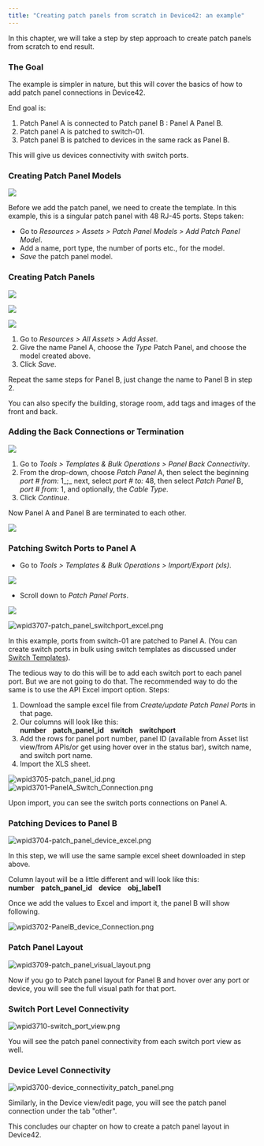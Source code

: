 ```yaml
---
title: "Creating patch panels from scratch in Device42: an example"
---
```


In this chapter, we will take a step by step approach to create patch panels from scratch to end result.

### The Goal

The example is simpler in nature, but this will cover the basics of how to add patch panel connections in Device42.

End goal is:

1. Patch Panel A is connected to Patch panel B : Panel A Panel B.
2. Patch panel A is patched to switch-01.
3. Patch panel B is patched to devices in the same rack as Panel B.

This will give us devices connectivity with switch ports.

### Creating Patch Panel Models

![](/assets/images/WEB-599_patch-panel-model-add.png)

Before we add the patch panel, we need to create the template. In this example, this is a singular patch panel with 48 RJ-45 ports. Steps taken:

- Go to _Resources > Assets > Patch Panel Models > Add Patch Panel Model_.
- Add a name, port type, the number of ports etc., for the model.
- _Save_ the patch panel model.

### Creating Patch Panels

![](/assets/images/WEB-599_patch-panels-1.png)

![](/assets/images/WEB-599_patch-panels-2.png)

![](/assets/images/WEB-599_patch-panels-3.png)

1. Go to _Resources > All Assets > Add Asset_.
2. Give the name Panel A, choose the _Type_ Patch Panel, and choose the model created above.
3. Click _Save_.

Repeat the same steps for Panel B, just change the name to Panel B in step 2.

You can also specify the building, storage room, add tags and images of the front and back.

### Adding the Back Connections or Termination

![](/assets/images/WEB-599_patch-panels-4.png)

1. Go to _Tools > Templates & Bulk Operations > Panel Back Connectivity_.
2. From the drop-down, choose _Patch Panel_ A, then select the beginning _port # from:_ 1_;_ next, select _port # to:_ 48, then select _Patch Panel_ B, _port # from:_ 1, and optionally, the _Cable Type_.
3. Click _Continue_.

Now Panel A and Panel B are terminated to each other.

![](/assets/images/WEB-599_patch-panels-5.png)

### Patching Switch Ports to Panel A

- Go to _Tools > Templates & Bulk Operations > Import/Export (xls)_.

![](/assets/images/WEB-599_patch-panel-ports-import-file-download-menu.png)

- Scroll down to _Patch Panel Ports_.

![](/assets/images/WEB-599_patch-panel-ports-import-file-download.png)

![wpid3707-patch_panel_switchport_excel.png](/assets/images/wpid3707-patch_panel_switchport_excel.png)

In this example, ports from switch-01 are patched to Panel A. (You can create switch ports in bulk using switch templates as discussed under [Switch Templates](infrastructure-management/ipam/switch-templates.md)).

The tedious way to do this will be to add each switch port to each panel port. But we are not going to do that. The recommended way to do the same is to use the API Excel import option. Steps:

1. Download the sample excel file from _Create/update Patch Panel Ports_ in that page.
2. Our columns will look like this: **number    patch\_panel\_id    switch    switchport**
3. Add the rows for panel port number, panel ID (available from Asset list view/from APIs/or get using hover over in the status bar), switch name, and switch port name.
4. Import the XLS sheet.

![wpid3705-patch_panel_id.png](/assets/images/wpid3705-patch_panel_id.png)![wpid3701-PanelA_Switch_Connection.png](/assets/images/wpid3701-PanelA_Switch_Connection.png)

Upon import, you can see the switch ports connections on Panel A.

### Patching Devices to Panel B

![wpid3704-patch_panel_device_excel.png](/assets/images/wpid3704-patch_panel_device_excel.png)

In this step, we will use the same sample excel sheet downloaded in step above.

Column layout will be a little different and will look like this: **number    patch\_panel\_id    device    obj\_label1**

Once we add the values to Excel and import it, the panel B will show following.

![wpid3702-PanelB_device_Connection.png](/assets/images/wpid3702-PanelB_device_Connection.png)

### Patch Panel Layout

![wpid3709-patch_panel_visual_layout.png](/assets/images/wpid3709-patch_panel_visual_layout.png)

Now if you go to Patch panel layout for Panel B and hover over any port or device, you will see the full visual path for that port.

### Switch Port Level Connectivity

![wpid3710-switch_port_view.png](/assets/images/wpid3710-switch_port_view.png)

You will see the patch panel connectivity from each switch port view as well.

### Device Level Connectivity

![wpid3700-device_connectivity_patch_panel.png](/assets/images/wpid3700-device_connectivity_patch_panel.png)

Similarly, in the Device view/edit page, you will see the patch panel connection under the tab "other".

This concludes our chapter on how to create a patch panel layout in Device42.
